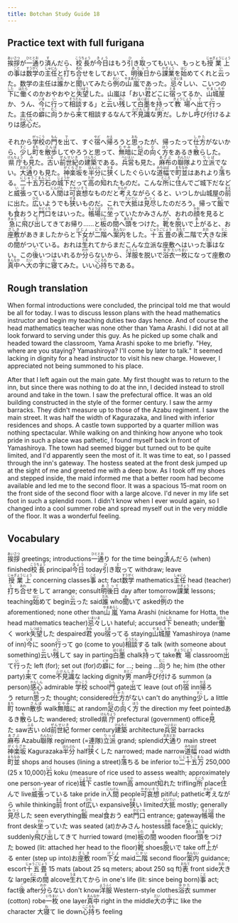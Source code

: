 ```yaml
---
title: Botchan Study Guide 18
---
```


## Practice text with full furigana

<p>
<ruby><rb>挨拶</rb><rt>あいさつ</rt></ruby>が<ruby><rb>一通</rb><rt>ひととお</rt></ruby>り<ruby><rb>済</rb><rt>す</rt></ruby>んだら、<ruby><rb>校長</rb><rt>こうちょう</rt></ruby>が<ruby><rb>今日</rb><rt>きょう</rt></ruby>はもう<ruby><rb>引</rb><rt>ひ</rt></ruby>き<ruby><rb>取</rb><rt>と</rt></ruby>ってもいい、もっとも<ruby><rb>授業上</rb><rt>じゅぎょうじょう</rt></ruby>の<ruby><rb>事</rb><rt>こと</rt></ruby>は<ruby><rb>数学</rb><rt>すうがく</rt></ruby>の<ruby><rb>主任</rb><rt>しゅにん</rt></ruby>と<ruby><rb>打</rb><rt>う</rt></ruby>ち<ruby><rb>合</rb><rt>あわ</rt></ruby>せをしておいて、<ruby><rb>明後日</rb><rt>あさって</rt></ruby>から<ruby><rb>課業</rb><rt>かぎょう</rt></ruby>を<ruby><rb>始</rb><rt>はじ</rt></ruby>めてくれと<ruby><rb>云</rb><rt>い</rt></ruby>った。数学の主任は<ruby><rb>誰</rb><rt>だれ</rt></ruby>かと<ruby><rb>聞</rb><rt>き</rt></ruby>いてみたら<ruby><rb>例</rb><rt>れい</rt></ruby>の<ruby><rb>山嵐</rb><rt>やまあらし</rt></ruby>であった。<ruby><rb>忌々</rb><rt>いまいま</rt></ruby>しい、こいつの<ruby><rb>下</rb><rt>した</rt></ruby>に<ruby><rb>働</rb><rt>はたら</rt></ruby>くのかおやおやと<ruby><rb>失望</rb><rt>しつぼう</rt></ruby>した。山嵐は「おい<ruby><rb>君</rb><rt>きみ</rt></ruby>どこに<ruby><rb>宿</rb><rt>とま</rt></ruby>ってるか、<ruby><rb>山城屋</rb><rt>やましろや</rt></ruby>か、うん、<ruby><rb>今</rb><rt>いま</rt></ruby>に<ruby><rb>行</rb><rt>い</rt></ruby>って<ruby><rb>相談</rb><rt>そうだん</rt></ruby>する」と<ruby><rb>云</rb><rt>い</rt></ruby>い<ruby><rb>残</rb><rt>のこ</rt></ruby>して<ruby><rb>白墨</rb><rt>はくぼく</rt></ruby>を<ruby><rb>持</rb><rt>も</rt></ruby>って<ruby><rb>教場</rb><rt>きょうじょう</rt></ruby>へ<ruby><rb>出</rb><rt>で</rt></ruby>て<ruby><rb>行</rb><rt>い</rt></ruby>った。主任の<ruby><rb>癖</rb><rt>くせ</rt></ruby>に<ruby><rb>向</rb><rt>むこ</rt></ruby>うから<ruby><rb>来</rb><rt>き</rt></ruby>て相談するなんて<ruby><rb>不見識</rb><rt>ふけんしき</rt></ruby>な<ruby><rb>男</rb><rt>おとこ</rt></ruby>だ。しかし<ruby><rb>呼</rb><rt>よ</rt></ruby>び<ruby><rb>付</rb><rt>つ</rt></ruby>けるよりは<ruby><rb>感心</rb><rt>かんしん</rt></ruby>だ。
</p>

<p>
それから<ruby><rb>学校</rb><rt>がっこう</rt></ruby>の<ruby><rb>門</rb><rt>もん</rt></ruby>を<ruby><rb>出</rb><rt>で</rt></ruby>て、すぐ<ruby><rb>宿</rb><rt>やど</rt></ruby>へ<ruby><rb>帰</rb><rt>かえ</rt></ruby>ろうと<ruby><rb>思</rb><rt>おも</rt></ruby>ったが、帰ったって<ruby><rb>仕方</rb><rt>しかた</rt></ruby>がないから、<ruby><rb>少</rb><rt>すこ</rt></ruby>し<ruby><rb>町</rb><rt>まち</rt></ruby>を<ruby><rb>散歩</rb><rt>さんぽ</rt></ruby>してやろうと思って、<ruby><rb>無暗</rb><rt>むやみ</rt></ruby>に<ruby><rb>足</rb><rt>あし</rt></ruby>の<ruby><rb>向</rb><rt>む</rt></ruby>く<ruby><rb>方</rb><rt>ほう</rt></ruby>をあるき<ruby><rb>散</rb><rt>ち</rt></ruby>らした。<ruby><rb>県庁</rb><rt>けんちょう</rt></ruby>も<ruby><rb>見</rb><rt>み</rt></ruby>た。<ruby><rb>古</rb><rt>ふる</rt></ruby>い<ruby><rb>前世紀</rb><rt>ぜんせいき</rt></ruby>の<ruby><rb>建築</rb><rt>けんちく</rt></ruby>である。<ruby><rb>兵営</rb><rt>へいえい</rt></ruby>も見た。<ruby><rb>麻布</rb><rt>あざぶ</rt></ruby>の<ruby><rb>聯隊</rb><rt>れんたい</rt></ruby>より<ruby><rb>立派</rb><rt>りっぱ</rt></ruby>でない。<ruby><rb>大通</rb><rt>おおどお</rt></ruby>りも見た。<ruby><rb>神楽坂</rb><rt>がくらざか</rt></ruby>を<ruby><rb>半分</rb><rt>はんぶん</rt></ruby>に<ruby><rb>狭</rb><rt>せま</rt></ruby>くしたぐらいな<ruby><rb>道幅</rb><rt>みちはば</rt></ruby>で<ruby><rb>町並</rb><rt>まちなみ</rt></ruby>はあれより<ruby><rb>落</rb><rt>お</rt></ruby>ちる。<ruby><rb>二十五万</rb><rt>にじゅうごまん</rt></ruby><ruby><rb>石</rb><rt>ごく</rt></ruby>の<ruby><rb>城下</rb><rt>じょうか</rt></ruby>だって<ruby><rb>高</rb><rt>たか</rt></ruby>の<ruby><rb>知</rb><rt>し</rt></ruby>れたものだ。こんな<ruby><rb>所</rb><rt>ところ</rt></ruby>に<ruby><rb>住</rb><rt>す</rt></ruby>んでご城下だなどと<ruby><rb>威張</rb><rt>いば</rt></ruby>っている<ruby><rb>人間</rb><rt>にんげん</rt></ruby>は<ruby><rb>可哀想</rb><rt>かわいそう</rt></ruby>なものだと<ruby><rb>考</rb><rt>かんが</rt></ruby>えながらくると、いつしか山城屋の<ruby><rb>前</rb><rt>まえ</rt></ruby>に出た。<ruby><rb>広</rb><rt>ひろ</rt></ruby>いようでも<ruby><rb>狭</rb><rt>せま</rt></ruby>いものだ。これで<ruby><rb>大抵</rb><rt>たいてい</rt></ruby>は<ruby><rb>見尽</rb><rt>みつく</rt></ruby>したのだろう。帰って<ruby><rb>飯</rb><rt>めし</rt></ruby>でも<ruby><rb>食</rb><rt>く</rt></ruby>おうと<ruby><rb>門口</rb><rt>かどぐち</rt></ruby>をはいった。<ruby><rb>帳場</rb><rt>ちょうば</rt></ruby>に<ruby><rb>坐</rb><rt>すわ</rt></ruby>っていたかみさんが、おれの<ruby><rb>顔</rb><rt>かお</rt></ruby>を見ると<ruby><rb>急</rb><rt>きゅう</rt></ruby>に<ruby><rb>飛</rb><rt>と</rt></ruby>び<ruby><rb>出</rb><rt>だ</rt></ruby>してきてお帰り……と<ruby><rb>板</rb><rt>いた</rt></ruby>の<ruby><rb>間</rb><rt>ま</rt></ruby>へ<ruby><rb>頭</rb><rt>あたま</rt></ruby>をつけた。<ruby><rb>靴</rb><rt>くつ</rt></ruby>を<ruby><rb>脱</rb><rt>ぬ</rt></ruby>いで<ruby><rb>上</rb><rt>あ</rt></ruby>がると、お<ruby><rb>座敷</rb><rt>ざしき</rt></ruby>があきましたからと<ruby><rb>下女</rb><rt>げじょ</rt></ruby>が<ruby><rb>二階</rb><rt>にかい</rt></ruby>へ<ruby><rb>案内</rb><rt>あんない</rt></ruby>をした。<ruby><rb>十五畳</rb><rt>じゅうごじょう</rt></ruby>の<ruby><rb>表</rb><rt>おもて</rt></ruby>二階で<ruby><rb>大</rb><rt>おお</rt></ruby>きな<ruby><rb>床</rb><rt>とこ</rt></ruby>の<ruby><rb>間</rb><rt>ま</rt></ruby>がついている。おれは<ruby><rb>生</rb><rt>うま</rt></ruby>れてからまだこんな立派な座敷へはいった<ruby><rb>事</rb><rt>こと</rt></ruby>はない。この<ruby><rb>後</rb><rt>ご</rt></ruby>いつはいれるか<ruby><rb>分</rb><rt>わか</rt></ruby>らないから、<ruby><rb>洋服</rb><rt>ようふく</rt></ruby>を脱いで<ruby><rb>浴衣</rb><rt>ゆかた</rt></ruby><ruby><rb>一枚</rb><rt>いちまい</rt></ruby>になって座敷の<ruby><rb>真中</rb><rt>まんなか</rt></ruby>へ<ruby><rb>大</rb><rt>だい</rt></ruby>の<ruby><rb>字</rb><rt>じ</rt></ruby>に<ruby><rb>寝</rb><rt>ね</rt></ruby>てみた。いい<ruby><rb>心持</rb><rt>こころも</rt></ruby>ちである。
</p>


## Rough translation

When formal introductions were concluded, the principal told me that would be all for today. I was to discuss lesson plans with the head mathematics instructor and begin my teaching duties two days hence. And of course the head mathematics teacher was none other than Yama Arashi. I did not at all look forward to serving under this guy. As he picked up some chalk and headed toward the classroom, Yama Arashi spoke to me briefly. "Hey, where are you staying? Yamashiroya? I'll come by later to talk." It seemed lacking in dignity for a head instructor to visit his new charge. However, I appreciated not being summoned to his place.

After that I left again out the main gate. My first thought was to return to the inn, but since there was nothing to do at the inn, I decided instead to stroll around and take in the town. I saw the prefectural office. It was an old building constructed in the style of the former century. I saw the army barracks. They didn't measure up to those of the Azabu regiment. I saw the main street. It was half the width of Kagurazaka, and lined with inferior residences and shops. A castle town supported by a quarter million was nothing spectacular. While walking on and thinking how anyone who took pride in such a place was pathetic, I found myself back in front of Yamashiroya. The town had seemed bigger but turned out to be quite limited, and I'd apparently seen the most of it. It was time to eat, so I passed through the inn's gateway. The hostess seated at the front desk jumped up at the sight of me and greeted me with a deep bow. As I took off my shoes and stepped inside, the maid informed me that a better room had become available and led me to the second floor. It was a spacious 15-mat room on the front side of the second floor with a large alcove. I'd never in my life set foot in such a splendid room. I didn't know when I ever would again, so I changed into a cool summer robe and spread myself out in the very middle of the floor. It was a wonderful feeling. 


## Vocabulary

<p>
<span className="vocabstudy"><ruby><rb>挨拶</rb><rt>あいさつ</rt></ruby>&nbsp;greetings; introductions</span><span className="vocabstudy"><ruby><rb>一通</rb><rt>ひととお</rt></ruby>り&nbsp;for the time being</span><span className="vocabstudy"><ruby><rb>済</rb><rt>す</rt></ruby>んだら&nbsp;(when) finished</span><span className="vocabstudy"><ruby><rb>校長</rb><rt>こうちょう</rt></ruby>&nbsp;principal</span><span className="vocabstudy"><ruby><rb>今日</rb><rt>きょう</rt></ruby>&nbsp;today</span><span className="vocabstudy"><ruby><rb>引</rb><rt>ひ</rt></ruby>き<ruby><rb>取</rb><rt>と</rt></ruby>って&nbsp;withdraw; leave</span><span className="vocabstudy"><ruby><rb>授業上</rb><rt>じゅぎょうじょう</rt></ruby>&nbsp;concerning classes</span><span className="vocabstudy"><ruby><rb>事</rb><rt>こと</rt></ruby>&nbsp;act; fact</span><span className="vocabstudy"><ruby><rb>数学</rb><rt>すうがく</rt></ruby>&nbsp;mathematics</span><span className="vocabstudy"><ruby><rb>主任</rb><rt>しゅにん</rt></ruby>&nbsp;head (teacher)</span><span className="vocabstudy"><ruby><rb>打</rb><rt>う</rt></ruby>ち<ruby><rb>合</rb><rt>あわ</rt></ruby>せをして&nbsp;arrange; consult</span><span className="vocabstudy"><ruby><rb>明後日</rb><rt>あさって</rt></ruby>&nbsp;day after tomorrow</span><span className="vocabstudy"><ruby><rb>課業</rb><rt>かぎょう</rt></ruby>&nbsp;lessons; teaching</span><span className="vocabstudy"><ruby><rb>始</rb><rt>はじ</rt></ruby>めて&nbsp;begin</span><span className="vocabstudy"><ruby><rb>云</rb><rt>い</rt></ruby>った&nbsp;said</span><span className="vocabstudy"><ruby><rb>誰</rb><rt>だれ</rt></ruby>&nbsp;who</span><span className="vocabstudy"><ruby><rb>聞</rb><rt>き</rt></ruby>いて&nbsp;asked</span><span className="vocabstudy"><ruby><rb>例</rb><rt>れい</rt></ruby>の&nbsp;the aforementioned; none other than</span><span className="vocabstudy"><ruby><rb>山嵐</rb><rt>やまあらし</rt></ruby>&nbsp;Yama Arashi (nickname for Hotta, the head mathematics teacher)</span><span className="vocabstudy"><ruby><rb>忌々</rb><rt>いまいま</rt></ruby>しい&nbsp;hateful; accursed</span><span className="vocabstudy"><ruby><rb>下</rb><rt>した</rt></ruby>&nbsp;beneath; under</span><span className="vocabstudy"><ruby><rb>働</rb><rt>はたら</rt></ruby>く&nbsp;work</span><span className="vocabstudy"><ruby><rb>失望</rb><rt>しつぼう</rt></ruby>した&nbsp;despaired</span><span className="vocabstudy"><ruby><rb>君</rb><rt>きみ</rt></ruby>&nbsp;you</span><span className="vocabstudy"><ruby><rb>宿</rb><rt>とま</rt></ruby>ってる&nbsp;staying</span><span className="vocabstudy"><ruby><rb>山城屋</rb><rt>やましろや</rt></ruby>&nbsp;Yamashiroya (name of inn)</span><span className="vocabstudy"><ruby><rb>今</rb><rt>いま</rt></ruby>に&nbsp;soon</span><span className="vocabstudy"><ruby><rb>行</rb><rt>い</rt></ruby>って&nbsp;go (come to you)</span><span className="vocabstudy"><ruby><rb>相談</rb><rt>そうだん</rt></ruby>する&nbsp;talk (with someone about something)</span><span className="vocabstudy"><ruby><rb>云</rb><rt>い</rt></ruby>い<ruby><rb>残</rb><rt>のこ</rt></ruby>して&nbsp;say in parting</span><span className="vocabstudy"><ruby><rb>白墨</rb><rt>はくぼく</rt></ruby>&nbsp;chalk</span><span className="vocabstudy"><ruby><rb>持</rb><rt>も</rt></ruby>って&nbsp;take</span><span className="vocabstudy"><ruby><rb>教場</rb><rt>きょうじょう</rt></ruby>&nbsp;classroom</span><span className="vocabstudy"><ruby><rb>出</rb><rt>で</rt></ruby>て<ruby><rb>行</rb><rt>い</rt></ruby>った&nbsp;left (for); set out (for)</span><span className="vocabstudy">の<ruby><rb>癖</rb><rt>くせ</rt></ruby>に&nbsp;for ...; being ...</span><span className="vocabstudy"><ruby><rb>向</rb><rt>むこ</rt></ruby>う&nbsp;he; him (the other party)</span><span className="vocabstudy"><ruby><rb>来</rb><rt>き</rt></ruby>て&nbsp;come</span><span className="vocabstudy"><ruby><rb>不見識</rb><rt>ふけんしき</rt></ruby>な&nbsp;lacking dignity</span><span className="vocabstudy"><ruby><rb>男</rb><rt>おとこ</rt></ruby>&nbsp;man</span><span className="vocabstudy"><ruby><rb>呼</rb><rt>よ</rt></ruby>び<ruby><rb>付</rb><rt>つ</rt></ruby>ける&nbsp;summon (a person)</span><span className="vocabstudy"><ruby><rb>感心</rb><rt>かんしん</rt></ruby>&nbsp;admirable</span>
<span className="vocabstudy"><ruby><rb>学校</rb><rt>がっこう</rt></ruby>&nbsp;school</span><span className="vocabstudy"><ruby><rb>門</rb><rt>もん</rt></ruby>&nbsp;gate</span><span className="vocabstudy"><ruby><rb>出</rb><rt>で</rt></ruby>て&nbsp;leave (out of)</span><span className="vocabstudy"><ruby><rb>宿</rb><rt>やど</rt></ruby>&nbsp;inn</span><span className="vocabstudy"><ruby><rb>帰</rb><rt>かえ</rt></ruby>ろう&nbsp;return</span><span className="vocabstudy"><ruby><rb>思</rb><rt>おも</rt></ruby>った&nbsp;thought; considered</span><span className="vocabstudy"><ruby><rb>仕方</rb><rt>しかた</rt></ruby>がない&nbsp;can't do anything</span><span className="vocabstudy"><ruby><rb>少</rb><rt>すこ</rt></ruby>し&nbsp;a little</span><span className="vocabstudy"><ruby><rb>町</rb><rt>まち</rt></ruby>&nbsp;town</span><span className="vocabstudy"><ruby><rb>散歩</rb><rt>さんぽ</rt></ruby>&nbsp;walk</span><span className="vocabstudy"><ruby><rb>無暗</rb><rt>むやみ</rt></ruby>に&nbsp;at random</span><span className="vocabstudy"><ruby><rb>足</rb><rt>あし</rt></ruby>の<ruby><rb>向</rb><rt>む</rt></ruby>く<ruby><rb>方</rb><rt>ほう</rt></ruby>&nbsp;the direction my feet pointed</span><span className="vocabstudy">あるき<ruby><rb>散</rb><rt>ち</rt></ruby>らした&nbsp;wandered; strolled</span><span className="vocabstudy"><ruby><rb>県庁</rb><rt>けんちょう</rt></ruby>&nbsp;prefectural (government) office</span><span className="vocabstudy"><ruby><rb>見</rb><rt>み</rt></ruby>た&nbsp;saw</span><span className="vocabstudy"><ruby><rb>古</rb><rt>ふる</rt></ruby>い&nbsp;old</span><span className="vocabstudy"><ruby><rb>前世紀</rb><rt>ぜんせいき</rt></ruby>&nbsp;former century</span><span className="vocabstudy"><ruby><rb>建築</rb><rt>けんちく</rt></ruby>&nbsp;architecture</span><span className="vocabstudy"><ruby><rb>兵営</rb><rt>へいえい</rt></ruby>&nbsp;barracks</span><span className="vocabstudy"><ruby><rb>麻布</rb><rt>あざぶ</rt></ruby>&nbsp;Azabu</span><span className="vocabstudy"><ruby><rb>聯隊</rb><rt>れんたい</rt></ruby>&nbsp;regiment (=連隊)</span><span className="vocabstudy"><ruby><rb>立派</rb><rt>りっぱ</rt></ruby>&nbsp;grand; splendid</span><span className="vocabstudy"><ruby><rb>大通</rb><rt>おおどお</rt></ruby>り&nbsp;main street</span><span className="vocabstudy"><ruby><rb>神楽坂</rb><rt>がくらざか</rt></ruby>&nbsp;Kagurazaka</span><span className="vocabstudy"><ruby><rb>半分</rb><rt>はんぶん</rt></ruby>&nbsp;half</span><span className="vocabstudy"><ruby><rb>狭</rb><rt>せま</rt></ruby>くした&nbsp;narrowed; made narrow</span><span className="vocabstudy"><ruby><rb>道幅</rb><rt>みちはば</rt></ruby>&nbsp;road width</span><span className="vocabstudy"><ruby><rb>町並</rb><rt>まちなみ</rt></ruby>&nbsp;shops and houses (lining a street)</span><span className="vocabstudy"><ruby><rb>落</rb><rt>お</rt></ruby>ちる&nbsp;be inferior to</span><span className="vocabstudy"><ruby><rb>二十五万</rb><rt>にじゅうごまん</rt></ruby>&nbsp;250,000 (25 x 10,000)</span><span className="vocabstudy"><ruby><rb>石</rb><rt>こく</rt></ruby>&nbsp;koku (measure of rice used to assess wealth; approximately one person-year of rice)</span><span className="vocabstudy"><ruby><rb>城下</rb><rt>じょうか</rt></ruby>&nbsp;castle town</span><span className="vocabstudy"><ruby><rb>高</rb><rt>たか</rt></ruby>&nbsp;amount</span><span className="vocabstudy"><ruby><rb>知</rb><rt>し</rt></ruby>れた&nbsp;trifling</span><span className="vocabstudy"><ruby><rb>所</rb><rt>ところ</rt></ruby>&nbsp;place</span><span className="vocabstudy"><ruby><rb>住</rb><rt>す</rt></ruby>んで&nbsp;live</span><span className="vocabstudy"><ruby><rb>威張</rb><rt>いば</rt></ruby>っている&nbsp;take pride in</span><span className="vocabstudy"><ruby><rb>人間</rb><rt>にんげん</rt></ruby>&nbsp;people</span><span className="vocabstudy"><ruby><rb>可哀想</rb><rt>かわいそう</rt></ruby>&nbsp;pitiful; pathetic</span><span className="vocabstudy"><ruby><rb>考</rb><rt>かんが</rt></ruby>えながら&nbsp;while thinking</span><span className="vocabstudy"><ruby><rb>前</rb><rt>まえ</rt></ruby>&nbsp;front of</span><span className="vocabstudy"><ruby><rb>広</rb><rt>ひろ</rt></ruby>い&nbsp;expansive</span><span className="vocabstudy"><ruby><rb>狭</rb><rt>せま</rt></ruby>い&nbsp;limited</span><span className="vocabstudy"><ruby><rb>大抵</rb><rt>たいてい</rt></ruby>&nbsp;mostly; generally</span><span className="vocabstudy"><ruby><rb>見尽</rb><rt>みつく</rt></ruby>した&nbsp;seen everything</span><span className="vocabstudy"><ruby><rb>飯</rb><rt>めし</rt></ruby>&nbsp;meal</span><span className="vocabstudy"><ruby><rb>食</rb><rt>く</rt></ruby>おう&nbsp;eat</span><span className="vocabstudy"><ruby><rb>門口</rb><rt>かどぐち</rt></ruby>&nbsp;entrance; gateway</span><span className="vocabstudy"><ruby><rb>帳場</rb><rt>ちょうば</rt></ruby>&nbsp;the front desk</span><span className="vocabstudy"><ruby><rb>坐</rb><rt>すわ</rt></ruby>っていた&nbsp;was seated (at)</span><span className="vocabstudy">かみさん&nbsp;hostess</span><span className="vocabstudy"><ruby><rb>顔</rb><rt>かお</rt></ruby>&nbsp;face</span><span className="vocabstudy"><ruby><rb>急</rb><rt>きゅう</rt></ruby>に&nbsp;quickly; suddenly</span><span className="vocabstudy"><ruby><rb>飛</rb><rt>と</rt></ruby>び<ruby><rb>出</rb><rt>だ</rt></ruby>してきて&nbsp;hurried toward (me)</span><span className="vocabstudy"><ruby><rb>板</rb><rt>いた</rt></ruby>の<ruby><rb>間</rb><rt>ま</rt></ruby>&nbsp;wooden floor</span><span className="vocabstudy"><ruby><rb>頭</rb><rt>あたま</rt></ruby>をつけた&nbsp;bowed (lit: attached her head to the floor)</span><span className="vocabstudy"><ruby><rb>靴</rb><rt>くつ</rt></ruby>&nbsp;shoes</span><span className="vocabstudy"><ruby><rb>脱</rb><rt>ぬ</rt></ruby>いで&nbsp;take off</span><span className="vocabstudy"><ruby><rb>上</rb><rt>あ</rt></ruby>がる&nbsp;enter (step up into)</span><span className="vocabstudy">お<ruby><rb>座敷</rb><rt>ざしき</rt></ruby>&nbsp;room</span><span className="vocabstudy"><ruby><rb>下女</rb><rt>げじょ</rt></ruby>&nbsp;maid</span><span className="vocabstudy"><ruby><rb>二階</rb><rt>にかい</rt></ruby>&nbsp;second floor</span><span className="vocabstudy"><ruby><rb>案内</rb><rt>あんない</rt></ruby>&nbsp;guidance; escort</span><span className="vocabstudy"><ruby><rb>十五畳</rb><rt>じゅうごじょう</rt></ruby>&nbsp;15 mats (about 25 sq meters; about 250 sq ft)</span><span className="vocabstudy"><ruby><rb>表</rb><rt>おもて</rt></ruby>&nbsp;front side</span><span className="vocabstudy"><ruby><rb>大</rb><rt>おお</rt></ruby>きな&nbsp;large</span><span className="vocabstudy"><ruby><rb>床</rb><rt>とこ</rt></ruby>の<ruby><rb>間</rb><rt>ま</rt></ruby>&nbsp;alcove</span><span className="vocabstudy"><ruby><rb>生</rb><rt>うま</rt></ruby>れてから&nbsp;in one's life (lit: since being born)</span><span className="vocabstudy"><ruby><rb>事</rb><rt>こと</rt></ruby>&nbsp;act; fact</span><span className="vocabstudy"><ruby><rb>後</rb><rt>ご</rt></ruby>&nbsp;after</span><span className="vocabstudy"><ruby><rb>分</rb><rt>わか</rt></ruby>らない&nbsp;don't know</span><span className="vocabstudy"><ruby><rb>洋服</rb><rt>ようふく</rt></ruby>&nbsp;Western-style clothes</span><span className="vocabstudy"><ruby><rb>浴衣</rb><rt>ゆかた</rt></ruby>&nbsp;summer (cotton) robe</span><span className="vocabstudy"><ruby><rb>一枚</rb><rt>いちまい</rt></ruby>&nbsp;one layer</span><span className="vocabstudy"><ruby><rb>真中</rb><rt>まんなか</rt></ruby>&nbsp;right in the middle</span><span className="vocabstudy"><ruby><rb>大</rb><rt>だい</rt></ruby>の<ruby><rb>字</rb><rt>じ</rt></ruby>に&nbsp;like the character 大</span><span className="vocabstudy"><ruby><rb>寝</rb><rt>ね</rt></ruby>て&nbsp;lie down</span><span className="vocabstudy"><ruby><rb>心持</rb><rt>こころも</rt></ruby>ち&nbsp;feeling</span>
</p>
